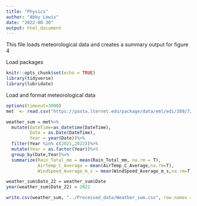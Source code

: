 ```yaml
---
title: "Physics"
author: "Abby Lewis"
date: "2022-08-30"
output: html_document
---
```


This file loads meteorological data and creates a summary output for figure 4

Load packages
```r
knitr::opts_chunk$set(echo = TRUE)
library(tidyverse)
library(lubridate)
```


Load and format meteorological data
```r
options(timeout=3000)
met  <- read.csv("https://pasta.lternet.edu/package/data/eml/edi/389/7/02d36541de9088f2dd99d79dc3a7a853")

weather_sum = met%>%
  mutate(DateTime=as_datetime(DateTime),
         Date = as.Date(DateTime),
         Year = year(Date))%>%
  filter(Year %in% c(2021,2022))%>%
  mutate(Year = as.factor(Year))%>%
  group_by(Date,Year)%>%
  summarize(Rain_Total_mm = mean(Rain_Total_mm, na.rm = T),
            AirTemp_C_Average = mean(AirTemp_C_Average,na.rm=T),
            WindSpeed_Average_m_s = mean(WindSpeed_Average_m_s,na.rm=T))

weather_sum$Date_22 = weather_sum$Date
year(weather_sum$Date_22) = 2022

write.csv(weather_sum, "../Processed_data/Weather_sum.csv", row.names = F)
```